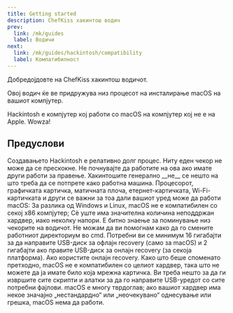 ```yaml
---
title: Getting started
description: ChefKiss хакинтош водич
prev:
  link: /mk/guides
  label: Водичи
next:
  link: /mk/guides/hackintosh/compatibility
  label: Компатибилност
---
```



Добредојдовте на ChefKiss хакинтош водичот.

Овој водич ќе ве придружува низ процесот на инсталирање macOS на вашиот компјутер.

<Aside type="tip">
Hackintosh е компјутер кој работи со macOS на компјутер кој не е на Apple. Wowza!
</Aside>

## Предуслови

<CardGrid>
    <Card icon="ph:clock-clockwise-duotone" title="Време и трпение">
    Создавањето Hackintosh е релативно долг процес. Ниту еден чекор не може да се прескокне. Не почнувајте да работите на ова ако имате други работи за правење. Хакинтошите генерално __не__ се нешто на што треба да се потпрете како работна машина.
    </Card>
    <Card icon="ph:plugs-connected-duotone" title="Компатибилен систем">
    Процесорот, графичката картичка, матичната плоча, етернет-картичката, Wi-Fi-картичката и други се важни за тоа дали вашиот уред може да работи macOS: За разлика од Windows и Linux, macOS не е компатибилен со секој x86 компјутер; Сè уште има значителна количина неподдржан хардвер, иако неколку напори.
    </Card>
    <Card icon="ph:terminal-window-duotone" title="Основно познавање на командната линија">
    Е битно знаење за поминување низ чекорите на водичот. Не можам да ви помогнам како да го смените работниот директориум во cmd.
    </Card>
    <Card icon="ph:usb-duotone" title="Доволно голем USB-диск">
    Потребни ви се минимум 16 гигабајти за да направите USB-диск за офлајн recovery (само за macOS) и 2 гигабајти ако правите USB-диск за онлајн recovery (за секоја платформа).
    </Card>
    <Card icon="ph:network-duotone" title="Компатибилна мрежна картичка">
    Ако користите онлајн recovery. Како што беше споменато претходно, macOS не е компатибилен со целиот хардвер, така што не можете да ја имате било која мрежна картичка.
    </Card>
    <Card icon="ph:computer-tower-duotone" title="Компјутер што работи">
    Ви треба нешто за да ги извршите сите скрипти и алатки за да го направите USB-уредот со сите потребни фајлови.
    </Card>
    <Card icon="ph:seal-check-duotone" title="Ажуриран фирмвер">
    macOS е многу тврдоглав; ако вашиот хардвер има некое значајно „нестандардно“ или „неочекувано“ однесување или грешка, macOS нема да работи.
    </Card>
</CardGrid>
